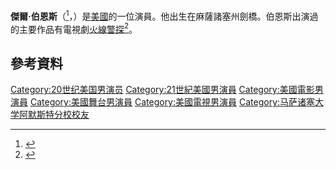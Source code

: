 {{Infobox person
| name          = Jere Burns
| imagesize     = 
| caption       =
| birthname     = Jerald Eugene Burns II
| birth_date     = {{birth date and age|1954|10|15}}
| birth_place = 美國麻薩諸塞州劍橋
| death_date     = 
| death_place    = 
| occupation    = 演員
| spouse        = Melissa Burns <br><small>(m.1982-1996; 離婚; 3孩)</small> <br>[[Kathleen_Kinmont|Kathleen Kinmont]] <br><small>(m.1997-1999; 離婚)</small> <br>Leslie Cohen <br><small>(m.2008-現在; 1 孩)</small>
}}
'''傑爾·伯恩斯'''（{{lang-en|Jerald Eugene "Jere" Burns II}}<ref name="rmilf">{{cite web|url=http://www.filmreference.com/film/54/Jere-Burns.html|title=Filmreference.com|accessdate=2016-03-23|archive-date=2019-09-12|archive-url=https://web.archive.org/web/20190912182716/http://www.filmreference.com/film/54/Jere-Burns.html|dead-url=no}}</ref>，{{bd|1954年|10月15日||}}）是[[美國|美國]]的一位演員。他出生在麻薩諸塞州劍橋。伯恩斯出演過的主要作品有電視劇[[火線警探|火線警探]]<ref>{{cite web|url=http://movies.nytimes.com/person/9707/Jere-Burns|title=Jere Burns|work=[[The_New_York_Times|The New York Times]]|accessdate=2016-03-23|archive-date=2013-10-29|archive-url=https://web.archive.org/web/20131029235840/http://movies.nytimes.com/person/9707/Jere-Burns|dead-url=no}}</ref>。

==參考資料==
{{Reflist}}

{{DEFAULTSORT: Burns, Jere}}
[[Category:20世纪美国男演员|Category:20世纪美国男演员]]
[[Category:21世紀美國男演員|Category:21世紀美國男演員]]
[[Category:美國電影男演員|Category:美國電影男演員]]
[[Category:美國舞台男演員|Category:美國舞台男演員]]
[[Category:美國電視男演員|Category:美國電視男演員]]
[[Category:马萨诸塞大学阿默斯特分校校友|Category:马萨诸塞大学阿默斯特分校校友]]